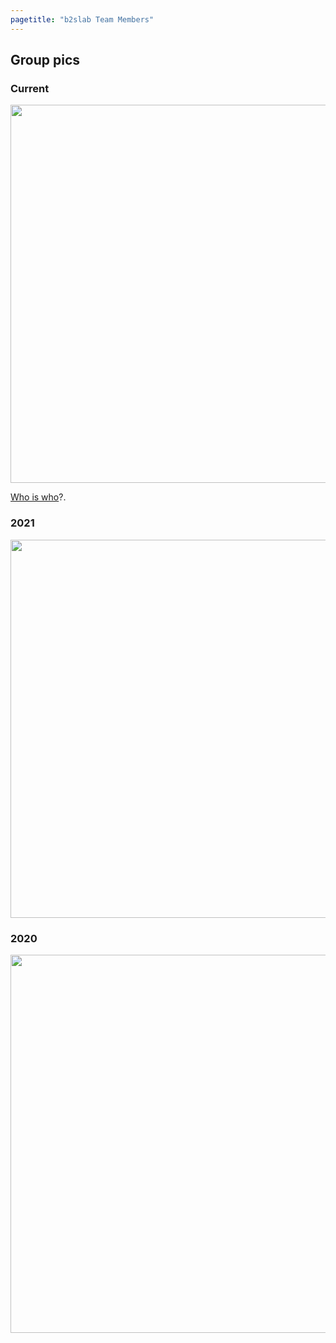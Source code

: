 ```yaml
---
pagetitle: "b2slab Team Members"
---
```


## Group pics

### Current

![](images/b2sgrupcurrent.jpeg){width="605" fig-alt="at 2025"}

[Who is who](https://b2slab.upc.edu/team/current.html)?.

### 2021

![](images/2021_b2sgrup.jpeg){width="605" fig-alt="at 2025"}

### 2020

![](images/2020_b2sgrup.jpeg){width="605" fig-alt="at 2025"}
